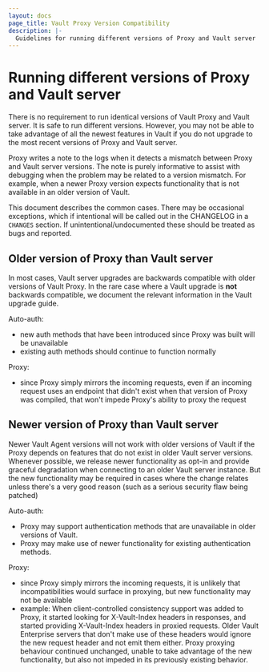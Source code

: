 ```yaml
---
layout: docs
page_title: Vault Proxy Version Compatibility
description: |-
  Guidelines for running different versions of Proxy and Vault server
---
```


# Running different versions of Proxy and Vault server

There is no requirement to run identical versions of Vault Proxy and Vault server.
It is safe to run different versions. However, you may not be able to take
advantage of all the newest features in Vault if you do not upgrade to
the most recent versions of Proxy and Vault server.

Proxy writes a note to the logs when it detects a mismatch between
Proxy and Vault server versions. The note is purely informative to assist
with debugging when the problem may be related to a version mismatch.
For example, when a newer Proxy version expects functionality that is
not available in an older version of Vault.

This document describes the common cases.  There may be occasional exceptions, which if intentional will be called out in the CHANGELOG in a `CHANGES` section.  If unintentional/undocumented these should be treated as bugs and reported.

## Older version of Proxy than Vault server

In most cases, Vault server upgrades are backwards compatible with
older versions of Vault Proxy. In the rare case where a Vault upgrade is
**not** backwards compatible, we document the relevant information in
the Vault upgrade guide.

Auto-auth:
- new auth methods that have been introduced since Proxy was built will be unavailable
- existing auth methods should continue to function normally

Proxy:
- since Proxy simply mirrors the incoming requests, even if an incoming request uses an endpoint that didn't exist when that version of Proxy was compiled, that won't impede Proxy's ability to proxy the request

## Newer version of Proxy than Vault server

Newer Vault Agent versions will not work with older versions of Vault if
the Proxy depends on features that do not exist in older Vault server
versions. Whenever possible, we release newer functionality as opt-in
and provide graceful degradation when connecting to an older Vault
server instance. But the new functionality may be required in cases
where the change relates  unless there's a very good reason (such as a
serious security flaw being patched)

Auto-auth:
- Proxy may support authentication methods that are unavailable in older versions of Vault.
- Proxy may make use of newer functionality for existing authentication methods.

Proxy:
- since Proxy simply mirrors the incoming requests, it is unlikely that incompatibilities would surface in proxying, but new functionality may not be available
- example: When client-controlled consistency support was added to Proxy, it started looking for X-Vault-Index headers in responses, and started providing X-Vault-Index headers in proxied requests.  Older Vault Enterprise servers that don't make use of these headers would ignore the new request header and not emit them either.  Proxy proxying behaviour continued unchanged, unable to take advantage of the new functionality, but also not impeded in its previously existing behavior.
